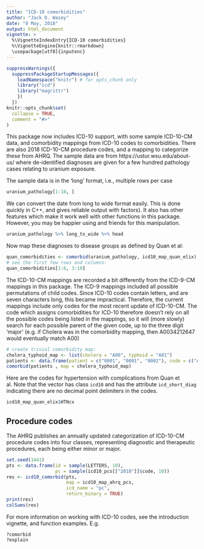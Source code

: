 ```yaml
---
title: "ICD-10 comorbidities"
author: "Jack O. Wasey"
date: "8 May, 2018"
output: html_document
vignette: >
  %\VignetteIndexEntry{ICD-10 comorbidities}
  %\VignetteEngine{knitr::rmarkdown}
  \usepackage[utf8]{inputenc}
---
```

<!--
Copyright (C) 2014 - 2018  Jack O. Wasey

This file is part of icd.

icd is free software: you can redistribute it and/or modify
it under the terms of the GNU General Public License as published by
the Free Software Foundation, either version 3 of the License, or
(at your option) any later version.

icd is distributed in the hope that it will be useful,
but WITHOUT ANY WARRANTY; without even the implied warranty of
MERCHANTABILITY or FITNESS FOR A PARTICULAR PURPOSE. See the
GNU General Public License for more details.

You should have received a copy of the GNU General Public License
along with icd. If not, see <http:#www.gnu.org/licenses/>.
-->
```r
suppressWarnings({
  suppressPackageStartupMessages({
    loadNamespace("knitr") # for opts_chunk only
    library("icd")
    library("magrittr")
    })
  })
knitr::opts_chunk$set(
  collapse = TRUE,
  comment = "#>"
)
```

This package now includes ICD-10 support, with some sample ICD-10-CM data, and comorbidity mappings from ICD-10 codes to comorbidities. There are also 2018 ICD-10-CM procedure codes, and a mapping to categorize these from AHRQ. The sample data are from https://ustur.wsu.edu/about-us/ where de-identified diagnoses are given for a few hundred pathology cases relating to uranium exposure.

The sample data is in the 'long' format, i.e., multiple rows per case
```r
uranium_pathology[1:10, ]
```
We can convert the date from long to wide format easily. This is done quickly in C++, and gives reliable output with factors). It also has other features which make it work well with other functions in this package. However, you may be happier using \pkg{dplyr} and friends for this manipulation.
```r
uranium_pathology %>% long_to_wide %>% head
```

Now map these diagnoses to disease groups as defined by Quan et al:
```r
quan_comorbidities <- comorbid(uranium_pathology, icd10_map_quan_elix)
# see the first few rows and columns:
quan_comorbidities[1:6, 3:10]
```

The ICD-10-CM mappings are recorded a bit differently from the ICD-9-CM mappings in this package. The ICD-9 mappings included all possible permutations of child codes. Since ICD-10 codes contain letters, and are seven characters long, this became impractical. Therefore, the current mappings include only codes for the most recent update of ICD-10-CM. The code which assigns comorbidities for ICD-10 therefore doesn't rely on all the possible codes being listed in the mappings, so it will (more slowly) search for each possible parent of the given code, up to the three digit 'major' (e.g. if Cholera was in the comorbidity mapping, then A0034212647 would eventually match A00)
```r
# create trivial comorbidity map:
cholera_typhoid_map <- list(cholera = "A00", typhoid = "A01")
patients <- data.frame(patient = c("0001", "0001", "0002"), code = c("A001234567", "A01", "A019"))
comorbid(patients , map = cholera_typhoid_map)
```
Here are the codes for hypertension with complications from Quan et al. Note that the vector has class `icd10` and has the attribute `icd_short_diag` indicating there are no decimal point delimiters in the codes.
```r
icd10_map_quan_elix$HTNcx
```

## Procedure codes

The AHRQ publishes an annually updated categorization of ICD-10-CM procedure codes into four classes, representing diagnostic and therapeutic procedures, each being either minor or major.
```r
set.seed(1441)
pts <- data.frame(id = sample(LETTERS, 10),
                  pc = sample(icd10_pcs[["2018"]]$code, 10))
res <- icd10_comorbid(pts,
                      map = icd10_map_ahrq_pcs, 
                      icd_name = "pc",
                      return_binary = TRUE)
print(res)
colSums(res)
```

For more information on working with ICD-10 codes, see the introduction vignette, and function examples. E.g.
```
?comorbid
?explain
```
